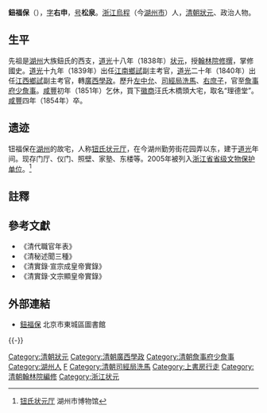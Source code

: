 {{明清人物信息框
| 姓名 = 鈕福保
| 原名 =
| 圖片名稱= 钮福保.jpg
| 圖片大小 = 200px
| 圖片說明 = 
| 最高職務 = 詹事府少詹事
| 國家 = 大清
| 爵位 =
| 籍貫 = [[浙江|浙江]][[烏程縣|烏程縣]]
| 族裔 = 漢族
| 旗籍 = 
| 字號 = 字右申，號松泉
| 諡號 = 
| 出生日期 = [[嘉慶|嘉慶]]十年（1805年）
| 出生地點 = [[浙江|浙江]][[烏程縣|烏程縣]]
| 逝世日期 = [[咸豐_(年號)|咸豐]]四年（1854年）
| 逝世地點 = [[浙江|浙江]][[烏程縣|烏程縣]]
| 墓葬 =
| 配偶 =
| 親屬 =
| 出身 = 
*道光十八年戊戌科一甲第一名進士及第（狀元）
| 經歷 =
*翰林院修撰 道光十八年-二十五年<ref>《宣宗成皇帝實錄》，309卷，806</ref>
*江南鄉試副考官	道光十九年<ref>《清代職官年表》，4冊，2962</ref>
*江西鄉試副考官	道光二十年<ref>《清代職官年表》，4冊，2963</ref>
*提督廣西學政	道光二十年-二十三年<ref>《清代職官年表》，4冊，2716</ref>
*會試同考官	道光二十五年<ref>《清秘述聞三種》，中冊續15卷，875</ref>
*左中允	？-道光二十七年<ref>《宣宗成皇帝實錄》，447卷，615</ref>
*會試同考官	道光二十七年<ref>《清秘述聞三種》，中冊續15卷，877</ref>
*以侍讀升用(大考二等)	道光二十七年<ref>《宣宗成皇帝實錄》，442卷 ,536</ref>
*日講起居注官(署)	道光二十七年<ref>《宣宗成皇帝實錄》，447卷 ,615</ref>
*司經局洗馬	道光二十八年<ref name="《宣宗成皇帝實錄》，453卷，720">《宣宗成皇帝實錄》，453卷，720</ref>
*日講起居注官	道光二十八年-<ref name="《宣宗成皇帝實錄》，453卷，720"/>
*右庶子	道光二十九年-三十年<ref>《宣宗成皇帝實錄》，472卷，933</ref>
*上書房行走	道光三十年-咸豐？年<ref>《宣宗成皇帝實錄》，476卷，987</ref>
*少詹事	？-咸豐二年<ref name="《文宗顯皇帝實錄》，62卷，823">《文宗顯皇帝實錄》，62卷，823</ref>
*以庶子降補仍在上書房行走(大考三等)	咸豐二年<ref name="《文宗顯皇帝實錄》，62卷，823"/>
| 著作 =
}}

'''鈕福保'''（{{bd|1805年||1854年||Niu}}），[[表字|字]]'''右申'''，[[号|号]]'''松泉'''。[[浙江|浙江]][[烏程|烏程]]（今[[湖州市|湖州市]]）人，[[清朝|清朝]][[狀元|狀元]]、政治人物。

==生平==
先祖是[[湖州|湖州]]大族鈕氏的西支，[[道光|道光]]十八年（1838年）[[状元|状元]]，授[[翰林院|翰林院]][[修撰|修撰]]，掌修國史。[[道光|道光]]十九年（1839年）出任[[江南|江南]][[鄉試|鄉試]]副主考官，[[道光|道光]]二十年（1840年）出任[[江西|江西]][[鄉試|鄉試]]副主考官，轉[[廣西|廣西]][[學政|學政]]。歷升[[左中允|左中允]]、[[司經局|司經局]][[洗馬|洗馬]]、[[右庶子|右庶子]]，官至[[詹事府|詹事府]][[少詹事|少詹事]]。[[咸豐|咸豐]]初年（1851年）乞休，買下[[徽商|徽商]]汪氏木橋頭大宅，取名“理德堂”。[[咸豐|咸豐]]四年（1854年）卒。

==遗迹==
钮福保在[[湖州|湖州]]的故宅，人称[[钮氏状元厅|钮氏状元厅]]，在今湖州勤劳街花园弄以东，建于[[道光|道光]]年间。现存门厅、仪门、照壁、家塾、东楼等。2005年被列入[[浙江省文物保护单位|浙江省省级文物保护单位]]。<ref>[http://www.huzhoumuseum.com/html/show.asp?id=138 钮氏状元厅] {{webarchive|url=https://web.archive.org/web/20100706002747/http://www.huzhoumuseum.com/html/show.asp?id=138 |date=2010-07-06 }} 湖州市博物馆</ref>

==註釋==
{{reflist}}

==參考文獻==
*《清代職官年表》
*《清秘述聞三種》
*《清實錄·宣宗成皇帝實錄》
*《清實錄·文宗顯皇帝實錄》

==外部連結==
*[http://www.bjdclib.com/subdb/exam/examperson/200908/t20090819_22560.html 鈕福保] {{Wayback|url=http://www.bjdclib.com/subdb/exam/examperson/200908/t20090819_22560.html |date=20190701112404 }} 北京市東城區圖書館
{{-}}
{{start box}}
{{s-off}}
{{succession box|[[丁善慶|丁善慶]]|[[李承霖|李承霖]]|[[清朝|清朝]][[廣西學政|廣西學政]]|道光二十年八月初二 - 道光二十三年八月初二<br /><small>1840年8月28日 - 1843年9月25日</small>}}
{{end box}}

{{道光十八年戊戌科殿試金榜}}
{{DEFAULTSORT:Niu紐}}
[[Category:清朝狀元|Category:清朝狀元]]
[[Category:清朝廣西學政|Category:清朝廣西學政]]
[[Category:清朝詹事府少詹事|Category:清朝詹事府少詹事]]
[[Category:湖州人|Category:湖州人]]
[[Category:鈕姓|F]]
[[Category:清朝司經局洗馬|Category:清朝司經局洗馬]]
[[Category:上書房行走|Category:上書房行走]]
[[Category:清朝翰林院編修|Category:清朝翰林院編修]]
[[Category:浙江状元|Category:浙江状元]]